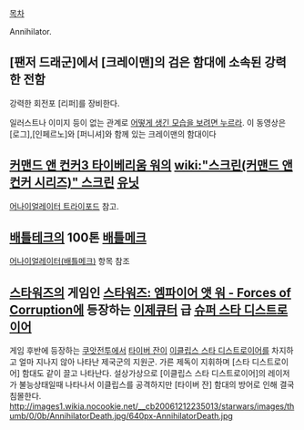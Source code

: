 [[목차]]

Annihilator.
== [팬저 드래군]에서 [크레이맨]의 검은 함대에 소속된 강력한 전함 ==
강력한 회전포 [리퍼]를 장비한다.

일러스트나 이미지 등이 없는 관계로 [http://www.shacknews.com/files/get/7274 어떻게 생긴 모습을 보려면 누르라]. 이 동영상은 [로그],[인페르노]와 [퍼니셔]와 함께 있는 크레이맨의 함대이다
{{{#!html
<embed id=VideoPlayback src=http://video.google.com/googleplayer.swf?docid=-3767521353923878587&hl=ko&fs=true style=width:400px;height:326px allowFullScreen=true allowScriptAccess=always type=application/x-shockwave-flash> </embed>
}}}

== [[커맨드 앤 컨커3 타이베리움 워]]의 [[wiki:"스크린(커맨드 앤 컨커 시리즈)" 스크린]] [[유닛]] ==
[[어나이얼레이터 트라이포드]] 참고.
 
== [[배틀테크]]의 100톤 [[배틀메크]] ==
[[어나이얼레이터(배틀메크)]] 항목 참조

== [[스타워즈]]의 게임인 [[스타워즈: 엠파이어 앳 워 - Forces of Corruption]]에 등장하는 [[이제큐터]] 급 [[슈퍼 스타 디스트로이어]] ==
게임 후반에 등장하는 [[쿠앗]]전투에서 [[타이버 잔]]이 [[이클립스 스타 디스트로이어]]를 차지하고 얼마 지나지 않아 나타난 제국군의 지원군. 가른 제독이 지휘하며 [스타 디스트로이어] 함대도 같이 끌고 나타난다. 설상가상으로 [이클립스 스타 디스트로이어]의 레이저가 불능상태일때 나타나서 이클립스를 공격하지만 [타이버 잔] 함대의 방어로 인해 결국 침몰한다.   
http://images1.wikia.nocookie.net/__cb20061212235013/starwars/images/thumb/0/0b/AnnihilatorDeath.jpg/640px-AnnihilatorDeath.jpg 
